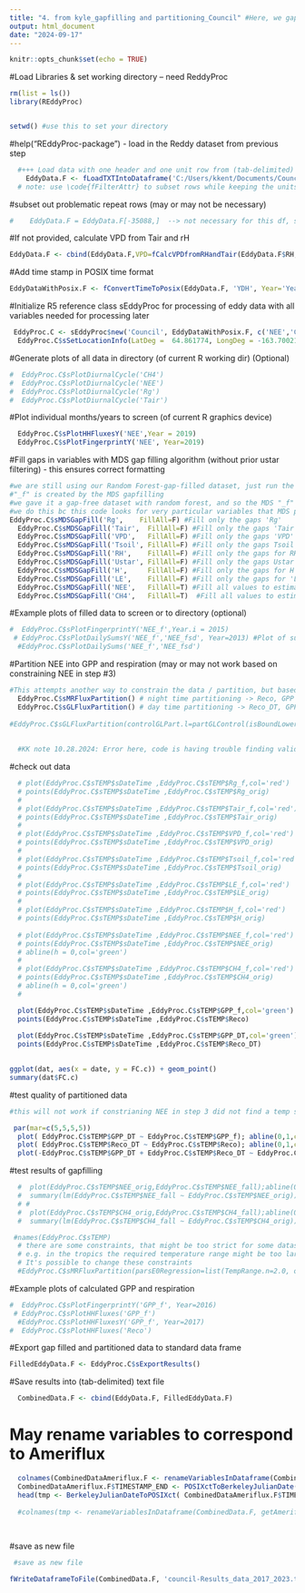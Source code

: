 ```yaml
---
title: "4. from kyle_gapfilling and partitioning_Council" #Here, we gapfill and partition the fluxes 
output: html_document
date: "2024-09-17"
---
```



```r
knitr::opts_chunk$set(echo = TRUE)
```

#Load Libraries & set working directory -- need ReddyProc
```r
rm(list = ls())
library(REddyProc)


setwd() #use this to set your directory
```

#help("REddyProc-package") - load in the Reddy dataset from previous step 
```r
  #+++ Load data with one header and one unit row from (tab-delimited) text file
    EddyData.F <- fLoadTXTIntoDataframe('C:/Users/kkent/Documents/Council Data/Council BASE gapfilling/reddy_council_2017_2023.txt')
  # note: use \code{fFilterAttr} to subset rows while keeping the units attributes
```

#subset out problematic repeat rows (may or may not be necessary)
```r
#    EddyData.F = EddyData.F[-35088,]  --> not necessary for this df, so commented out 
```
    
#If not provided, calculate VPD from Tair and rH
```r
EddyData.F <- cbind(EddyData.F,VPD=fCalcVPDfromRHandTair(EddyData.F$RH, EddyData.F$Tair))
```
  
#Add time stamp in POSIX time format
```r
EddyDataWithPosix.F <- fConvertTimeToPosix(EddyData.F, 'YDH', Year='Year', Day='DoY', Hour='Hour')
```

#Initialize R5 reference class sEddyProc for processing of eddy data with all variables needed for processing later
```r
 EddyProc.C <- sEddyProc$new('Council', EddyDataWithPosix.F, c('NEE','CH4','H','LE','Ustar','Rg','Tair','Tsoil','RH','VPD'))
  EddyProc.C$sSetLocationInfo(LatDeg =  64.861774, LongDeg = -163.700214, TimeZoneHour = -9) #coordinates for council, with hour difference from UTC (-9)
```

 
#Generate plots of all data in directory \plots (of current R working dir) (Optional)
```r
#  EddyProc.C$sPlotDiurnalCycle('CH4')
#  EddyProc.C$sPlotDiurnalCycle('NEE')
#  EddyProc.C$sPlotDiurnalCycle('Rg')
#  EddyProc.C$sPlotDiurnalCycle('Tair')
```

#Plot individual months/years to screen (of current R graphics device)
```r
  EddyProc.C$sPlotHHFluxesY('NEE',Year = 2019)
  EddyProc.C$sPlotFingerprintY('NEE', Year=2019)
```

#Fill gaps in variables with MDS gap filling algorithm (without prior ustar filtering) - this ensures correct formatting
```r
#we are still using our Random Forest-gap-filled dataset, just run the MDS as well to double check 
#"_f" is created by the MDS gapfilling 
#we gave it a gap-free dataset with random forest, and so the MDS "_f" product should match our gap-filled random forest data
#we do this bc this code looks for very particular variables that MDS provides -- so it's redundant but is what's needed to make sure the data is in the correct format
EddyProc.C$sMDSGapFill('Rg',    FillAll=F) #Fill only the gaps 'Rg'
  EddyProc.C$sMDSGapFill('Tair',  FillAll=F) #Fill only the gaps 'Tair'
  EddyProc.C$sMDSGapFill('VPD',   FillAll=F) #Fill only the gaps 'VPD'
  EddyProc.C$sMDSGapFill('Tsoil', FillAll=F) #Fill only the gaps Tsoil'
  EddyProc.C$sMDSGapFill('RH',    FillAll=F) #Fill only the gaps for RH'
  EddyProc.C$sMDSGapFill('Ustar', FillAll=F) #Fill only the gaps Ustar'
  EddyProc.C$sMDSGapFill('H',     FillAll=F) #Fill only the gaps for H'
  EddyProc.C$sMDSGapFill('LE',    FillAll=F) #Fill only the gaps for 'LE'
  EddyProc.C$sMDSGapFill('NEE',   FillAll=T) #Fill all values to estimate flux uncertainties 
  EddyProc.C$sMDSGapFill('CH4',   FillAll=T)  #Fill all values to estimate flux uncertainties 
```

#Example plots of filled data to screen or to directory \plots (optional)
```r
#  EddyProc.C$sPlotFingerprintY('NEE_f',Year.i = 2015)
 # EddyProc.C$sPlotDailySumsY('NEE_f','NEE_fsd', Year=2013) #Plot of sums with uncertainties
  #EddyProc.C$sPlotDailySums('NEE_f','NEE_fsd')
```

#Partition NEE into GPP and respiration (may or may not work based on constraining NEE in step #3)
```r
#This attempts another way to constrain the data / partition, but based on constraints set in step #3, it may or may not work if a temperature sensitivity cannot be identified 
  EddyProc.C$sMRFluxPartition()	# night time partitioning -> Reco, GPP
  EddyProc.C$sGLFluxPartition()	# day time partitioning -> Reco_DT, GPP_DT Lasslop,
  
#EddyProc.C$sGLFluxPartition(controlGLPart.l=partGLControl(isBoundLowerNEEUncertainty=FALSE))	# day time partitioning -> Reco_DT, GPP_DT
  
  
  #KK note 10.28.2024: Error here, code is having trouble finding valid temp sensitivity -- even with Kyle's cleaning fix, doesn't work -- go back through code, re-check it all?
```

#check out data
```r
  # plot(EddyProc.C$sTEMP$sDateTime ,EddyProc.C$sTEMP$Rg_f,col='red')
  # points(EddyProc.C$sTEMP$sDateTime ,EddyProc.C$sTEMP$Rg_orig)
  # 
  # plot(EddyProc.C$sTEMP$sDateTime ,EddyProc.C$sTEMP$Tair_f,col='red')
  # points(EddyProc.C$sTEMP$sDateTime ,EddyProc.C$sTEMP$Tair_orig)
  # 
  # plot(EddyProc.C$sTEMP$sDateTime ,EddyProc.C$sTEMP$VPD_f,col='red')
  # points(EddyProc.C$sTEMP$sDateTime ,EddyProc.C$sTEMP$VPD_orig)
  # 
  # plot(EddyProc.C$sTEMP$sDateTime ,EddyProc.C$sTEMP$Tsoil_f,col='red')
  # points(EddyProc.C$sTEMP$sDateTime ,EddyProc.C$sTEMP$Tsoil_orig)
  # 
  # plot(EddyProc.C$sTEMP$sDateTime ,EddyProc.C$sTEMP$LE_f,col='red')
  # points(EddyProc.C$sTEMP$sDateTime ,EddyProc.C$sTEMP$LE_orig)
  # 
  # plot(EddyProc.C$sTEMP$sDateTime ,EddyProc.C$sTEMP$H_f,col='red')
  # points(EddyProc.C$sTEMP$sDateTime ,EddyProc.C$sTEMP$H_orig)
  
  # plot(EddyProc.C$sTEMP$sDateTime ,EddyProc.C$sTEMP$NEE_f,col='red')
  # points(EddyProc.C$sTEMP$sDateTime ,EddyProc.C$sTEMP$NEE_orig)
  # abline(h = 0,col='green')
  # 
  # plot(EddyProc.C$sTEMP$sDateTime ,EddyProc.C$sTEMP$CH4_f,col='red')
  # points(EddyProc.C$sTEMP$sDateTime ,EddyProc.C$sTEMP$CH4_orig)  
  # abline(h = 0,col='green')
  # 

  plot(EddyProc.C$sTEMP$sDateTime ,EddyProc.C$sTEMP$GPP_f,col='green')
  points(EddyProc.C$sTEMP$sDateTime ,EddyProc.C$sTEMP$Reco)
  
  plot(EddyProc.C$sTEMP$sDateTime ,EddyProc.C$sTEMP$GPP_DT,col='green')
  points(EddyProc.C$sTEMP$sDateTime ,EddyProc.C$sTEMP$Reco_DT)
  

ggplot(dat, aes(x = date, y = FC.c)) + geom_point()
summary(dat$FC.c)

```

#test quality of partitioned data
```r
#this will not work if constrianing NEE in step 3 did not find a temp sensitivity 

 par(mar=c(5,5,5,5))
  plot( EddyProc.C$sTEMP$GPP_DT ~ EddyProc.C$sTEMP$GPP_f); abline(0,1,col='red')
  plot( EddyProc.C$sTEMP$Reco_DT ~ EddyProc.C$sTEMP$Reco); abline(0,1,col='red')
  plot(-EddyProc.C$sTEMP$GPP_DT + EddyProc.C$sTEMP$Reco_DT ~ EddyProc.C$sTEMP$NEE_f ); abline(0,1,col='red')
```

#test results of gapfilling
```r
  #  plot(EddyProc.C$sTEMP$NEE_orig,EddyProc.C$sTEMP$NEE_fall);abline(0,1,col='red')
  #  summary(lm(EddyProc.C$sTEMP$NEE_fall ~ EddyProc.C$sTEMP$NEE_orig))
  # # 
  #  plot(EddyProc.C$sTEMP$CH4_orig,EddyProc.C$sTEMP$CH4_fall);abline(0,1,col='red')
  #  summary(lm(EddyProc.C$sTEMP$CH4_fall ~ EddyProc.C$sTEMP$CH4_orig))
```

```r
 #names(EddyProc.C$sTEMP)
  # there are some constraints, that might be too strict for some datasets
  # e.g. in the tropics the required temperature range might be too large.
  # It's possible to change these constraints
  #EddyProc.C$sMRFluxPartition(parsE0Regression=list(TempRange.n=2.0, optimAlgorithm="LM")	)  
```

#Example plots of calculated GPP and respiration 
```r
#  EddyProc.C$sPlotFingerprintY('GPP_f', Year=2016)
 # EddyProc.C$sPlotHHFluxes('GPP_f')
  #EddyProc.C$sPlotHHFluxesY('GPP_f', Year=2017)
#  EddyProc.C$sPlotHHFluxes('Reco')
```

#Export gap filled and partitioned data to standard data frame
```r
FilledEddyData.F <- EddyProc.C$sExportResults()
```

#Save results into (tab-delimited) text file 
```r
  CombinedData.F <- cbind(EddyData.F, FilledEddyData.F)
```

# May rename variables to correspond to Ameriflux 
```r
  colnames(CombinedDataAmeriflux.F <- renameVariablesInDataframe(CombinedData.F, getBGC05ToAmerifluxVariableNameMapping() ))
  CombinedDataAmeriflux.F$TIMESTAMP_END <- POSIXctToBerkeleyJulianDate( EddyProc.C$sExportData()[[1]] )
  head(tmp <- BerkeleyJulianDateToPOSIXct( CombinedDataAmeriflux.F$TIMESTAMP_END ))
  
  #colnames(tmp <- renameVariablesInDataframe(CombinedData.F, getAmerifluxToBGC05VariableNameMapping() ))
 
 
```

#save as new file
```r
 #save as new file 

fWriteDataframeToFile(CombinedData.F, 'council-Results_data_2017_2023.txt', 'data')
```

  